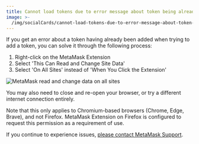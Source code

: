 ```yaml
---
title: Cannot load tokens due to error message about token being already added
image: >-
  /img/socialCards/cannot-load-tokens-due-to-error-message-about-token-being-already-added.jpg
---
```



<CustomLayout />

If you get an error about a token having already been added when trying to add a token, you can solve it through the following process:

1. Right-click on the MetaMask Extension
2. Select 'This Can Read and Change Site Data'
3. Select 'On All Sites' instead of 'When You Click the Extension'

<div class="center-container">
  <div class="img-medium">
    <img
      src={
        require("../../img/troubleshooting/cannot-load-tokens-due-to-error-message-about-token-being-already-added/MetaMask_read_change_data_on_all_sites.png")
          .default
      }
      alt="MetaMask read and change data on all sites"
    />
  </div>
</div>

You may also need to close and re-open your browser, or try a different internet connection entirely.

Note that this only applies to Chromium-based browsers (Chrome, Edge, Brave), and not Firefox. MetaMask Extension on Firefox is configured to request this permission as a requirement of use.

If you continue to experience issues, [please contact MetaMask Support](/getting-started/how-to-contact-metamask-support).

